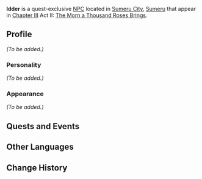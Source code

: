 {{Meta
<!-- Remove this template after adding the missing info -->
|missing_NPC_profile  = yes
}}
{{Character Infobox
|type             = Quest NPC
|image            = NPC Idder.png
|region           = Sumeru
|affiliation      = The Eremites
|title            = Eremite Mercenary
}}
'''Idder''' is a quest-exclusive [[NPC]] located in [[Sumeru City]], [[Sumeru]] that appear in [[Chapter III]] Act II: [[The Morn a Thousand Roses Brings]].

==Profile==
<!-- Detailed story/lore information goes here. -->
''(To be added.)''

===Personality===
''(To be added.)''

===Appearance===
<!-- Keep appearance section short and concise. Limit to 2 paragraphs with 3-4 sentences each. -->
''(To be added.)''

==Quests and Events==
{{Quests and Events}}

==Other Languages==
{{Other Languages
|default_hidden = 1
|en      = Idder
|zhs     = 伊代尔
|zhs_rm  = Yīdài'ěr
|zht     = 伊代爾
|zht_rm  = Yīdài'ěr
|ja      = イデール
|ja_rm   = Ideeru
|ko      = 이더
|ko_rm   = Ideo
|es      = Ider
|fr      = Idder
|ru      = Иддер
|th      = Idder
|vi      = Idder
|de      = Idder
|id      = Idder
|pt      = Idder
|tr      = Idder
|it      = Idder
}}

==Change History==
{{Change History|3.0}}
<!--
==References==
{{Reflist}}
-->